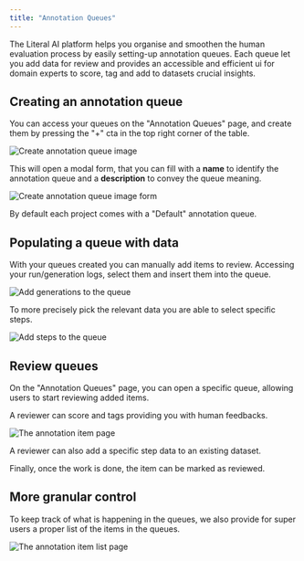 ```yaml
---
title: "Annotation Queues"
---
```


The Literal AI platform helps you organise and smoothen the human evaluation process by easily setting-up annotation queues.
Each queue let you add data for review and provides an accessible and efficient ui for domain experts to score, tag and add to datasets crucial insights.

## Creating an annotation queue

You can access your queues on the "Annotation Queues" page, and create them by pressing the "+" cta in the top right corner of the table.

<img src="/images/create-annotation-queue.png" alt="Create annotation queue image" />

This will open a modal form, that you can fill with a **name** to identify the annotation queue and a **description** to convey the queue meaning.

<img src="/images/create-annotation-queue-form.png" alt="Create annotation queue image form" />

<Note>By default each project comes with a "Default" annotation queue.</Note>

## Populating a queue with data

With your queues created you can manually add items to review.
Accessing your run/generation logs, select them and insert them into the queue.

<img src="/images/add-generations-queue.png" alt="Add generations to the queue" />

To more precisely pick the relevant data you are able to select specific steps.

<img src="/images/add-step-queue.png" alt="Add steps to the queue" />

## Review queues

On the "Annotation Queues" page, you can open a specific queue, allowing users to start reviewing added items.

A reviewer can score and tags providing you with human feedbacks.

<img src="/images/annotation-item-view.png" alt="The annotation item page" />

A reviewer can also add a specific step data to an existing dataset.

Finally, once the work is done, the item can be marked as reviewed.

## More granular control

To keep track of what is happening in the queues, we also provide for super users a proper list of the items in the queues.

<img src="/images/annotation-item-list.png" alt="The annotation item list page" />


